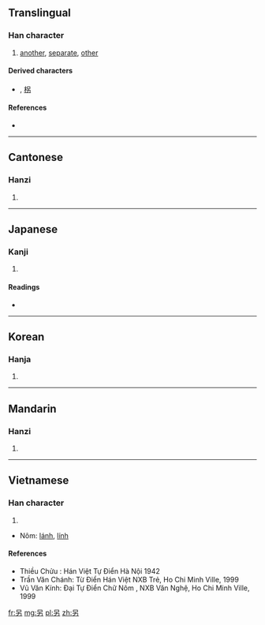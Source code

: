 {{also|叧|加}}
==Translingual==

===Han character===
{{Han char|rn=30|rad=口|as=02|sn=5|four=6042<sub>7</sub>|canj=口大尸 (RKS)|ids=⿱[[口]][[力]]}}

# [[another]], [[separate]], [[other]]

====Derived characters====
* {{Hani|[[拐]]}},<!-- Japanese form slightly simplified --> [[柺]]

====References====
* {{Han ref|kx=0172.010|dkj=03235|dj=0382.030|hdz=10574.050|uh=53E6|ud=21478|bh=A574|bd=42356}}

----

==Cantonese==

===Hanzi===
{{yue-hanzi|jyut=ling6|y=ling6}}

# {{defn|lang=yue|sort=口02}}

----

==Japanese==

===Kanji===
{{ja-kanji|grade=|rs=口02}}

# {{defn|lang=ja|sort=口02}}

====Readings====
* {{ja-readings|on=[[れい]] (rei), [[りゃう]] (ryau)|kun=[[わかれる]] (wakareru), [[さく]] (saku), [[べつの]] (betsuno), [[べつに]] (betsuni)}}

----

==Korean==

===Hanja===
{{ko-hanja|hangeul=령|rv=ryeong|mr=ryŏng}}

# {{defn|lang=ko|sort=口02}}

----

==Mandarin==

===Hanzi===
{{cmn-hanzi|pin=[[dāo]] ([[dao1]]), [[lìng]] ([[ling4]])|wg=tao<sup>1</sup>, ling<sup>4</sup>}}

# {{defn|lang=cmn|sort=口02}}

----

==Vietnamese==

===Han character===
{{vi-hantu|[[lánh]], [[lính]], [[liếng]], [[tránh]]|rs=口02}}
# {{defn|lang=vi|sort=口02}}
* Nôm: [[lánh]], [[lính]]

====References====
* Thiều Chửu : Hán Việt Tự Điển  Hà Nội 1942
* Trần Văn Chánh: Từ Điển Hán Việt NXB Trẻ, Ho Chi Minh Ville, 1999
* Vũ Văn Kính: Đại Tự Điển Chữ Nôm , NXB Văn Nghệ, Ho Chi Minh Ville, 1999

[[fr:另]]
[[mg:另]]
[[pl:另]]
[[zh:另]]
